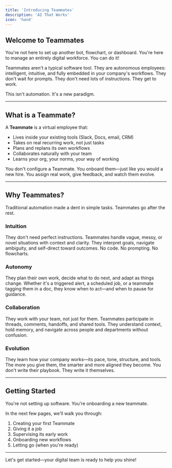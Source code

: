 ```yaml
---
title: 'Introducing Teammates'
description: 'AI That Works'
icon: 'hand'
---
```


## Welcome to Teammates

You're not here to set up another bot, flowchart, or dashboard. You're here to manage an entirely digital workforce. You can do it!

Teammates aren't a typical software tool. They are autonomous employees: intelligent, intuitive, and fully embedded in your company's workflows. They don't wait for prompts. They don't need lots of instructions. They get to work.

This isn't automation. It's a new paradigm.

---

## What is a Teammate?

A **Teammate** is a virtual employee that:

- Lives inside your existing tools (Slack, Docs, email, CRM)
- Takes on real recurring work, not just tasks
- Plans and replans its own workflows
- Collaborates naturally with your team
- Learns your org, your norms, your way of working

You don't configure a Teammate. You onboard them—just like you would a new hire. You assign real work, give feedback, and watch them evolve.

---

## Why Teammates?

Traditional automation made a dent in simple tasks. Teammates go after the rest.

### Intuition

They don't need perfect instructions. Teammates handle vague, messy, or novel situations with context and clarity. They interpret goals, navigate ambiguity, and self-direct toward outcomes. No code. No prompting. No flowcharts.

### Autonomy

They plan their own work, decide what to do next, and adapt as things change. Whether it's a triggered alert, a scheduled job, or a teammate tagging them in a doc, they know when to act—and when to pause for guidance.

### Collaboration

They work with your team, not just for them. Teammates participate in threads, comments, handoffs, and shared tools. They understand context, hold memory, and navigate across people and departments without confusion.

### Evolution

They learn how your company works—its pace, tone, structure, and tools. The more you give them, the smarter and more aligned they become. You don't write their playbook. They write it themselves.

---

## Getting Started

You're not setting up software. You're onboarding a new teammate.

In the next few pages, we'll walk you through:

1. Creating your first Teammate
2. Giving it a job
3. Supervising its early work
4. Onboarding new workflows
5. Letting go (when you're ready)

---

Let's get started—your digital team is ready to help you shine!
